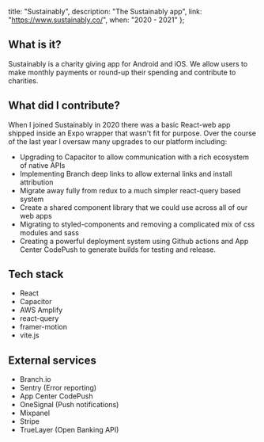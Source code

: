
  title: "Sustainably",
  description: "The Sustainably app",
  link: "https://www.sustainably.co/",
  when: "2020 - 2021"
};


## What is it?

Sustainably is a charity giving app for Android and iOS. We allow users to make monthly payments or round-up their spending and contribute to charities.

## What did I contribute?

When I joined Sustainably in 2020 there was a basic React-web app shipped inside an Expo wrapper that wasn't fit for purpose. Over the course of the last year I oversaw many upgrades to our platform including:

- Upgrading to Capacitor to allow communication with a rich ecosystem of native APIs
- Implementing Branch deep links to allow external links and install attribution
- Migrate away fully from redux to a much simpler react-query based system
- Create a shared component library that we could use across all of our web apps
- Migrating to styled-components and removing a complicated mix of css modules and sass
- Creating a powerful deployment system using Github actions and App Center CodePush to generate builds for testing and release.

## Tech stack

- React
- Capacitor
- AWS Amplify
- react-query
- framer-motion
- vite.js

## External services

- Branch.io
- Sentry (Error reporting)
- App Center CodePush
- OneSignal (Push notifications)
- Mixpanel
- Stripe
- TrueLayer (Open Banking API)
